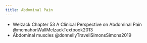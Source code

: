 ```yaml
---
title: Abdominal Pain
---
```



:::{.callout-note}

- Welzack Chapter 53 A Clinical Perspective on Abdominal Pain @mcmahonWallMelzackTextbook2013
- Abdominal muscles @donnellyTravellSimonsSimons2019

:::